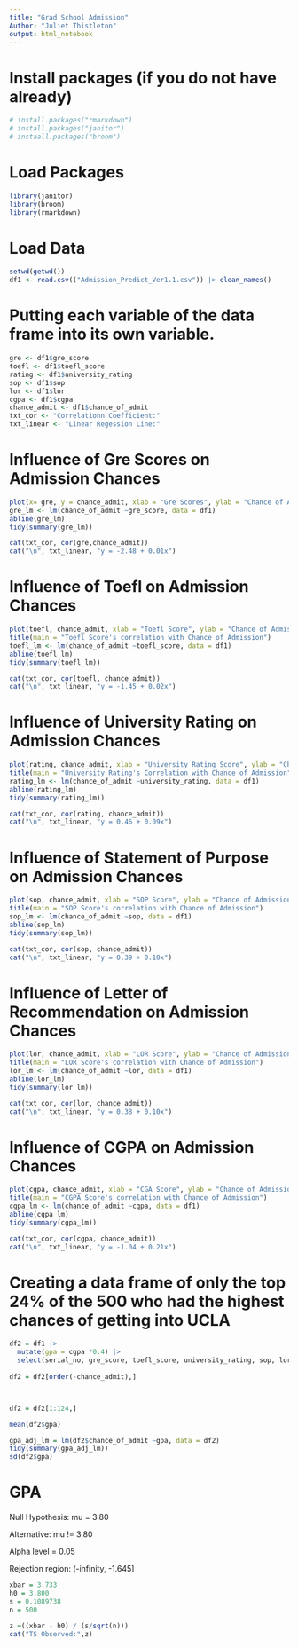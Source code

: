 ```yaml
---
title: "Grad School Admission"
Author: "Juliet Thistleton"
output: html_notebook
---
```



# Install packages (if you do not have already)

```r
# install.packages("rmarkdown")
# install.packages("janitor")
# instaall.packages("broom")
```

# Load Packages

```r
library(janitor)
library(broom)
library(rmarkdown)
```


# Load Data 

```r
setwd(getwd())
df1 <- read.csv(("Admission_Predict_Ver1.1.csv")) |> clean_names()
```

# Putting each variable of the data frame into its own variable. 

```r
gre <- df1$gre_score
toefl <- df1$toefl_score
rating <- df1$university_rating
sop <- df1$sop
lor <- df1$lor
cgpa <- df1$cgpa
chance_admit <- df1$chance_of_admit
txt_cor <- "Correlationn Coefficient:"
txt_linear <- "Linear Regession Line:"

```


# Influence of Gre Scores on Admission Chances
```r
plot(x= gre, y = chance_admit, xlab = "Gre Scores", ylab = "Chance of Admission", main = "Gre Score's Correlation with Chance of Admission")
gre_lm <- lm(chance_of_admit ~gre_score, data = df1)
abline(gre_lm)
tidy(summary(gre_lm))

cat(txt_cor, cor(gre,chance_admit))
cat("\n", txt_linear, "y = -2.48 + 0.01x")
```


# Influence of Toefl on Admission Chances

```r
plot(toefl, chance_admit, xlab = "Toefl Score", ylab = "Chance of Admission") 
title(main = "Toefl Score's correlation with Chance of Admission")
toefl_lm <- lm(chance_of_admit ~toefl_score, data = df1)
abline(toefl_lm)
tidy(summary(toefl_lm))

cat(txt_cor, cor(toefl, chance_admit))
cat("\n", txt_linear, "y = -1.45 + 0.02x")

```

# Influence of University Rating on Admission Chances
```r
plot(rating, chance_admit, xlab = "University Rating Score", ylab = "Chance of Admission") 
title(main = "University Rating's Correlation with Chance of Admission")
rating_lm <- lm(chance_of_admit ~university_rating, data = df1)
abline(rating_lm)
tidy(summary(rating_lm))

cat(txt_cor, cor(rating, chance_admit))
cat("\n", txt_linear, "y = 0.46 + 0.09x")

```

# Influence of Statement of Purpose on Admission Chances
```r
plot(sop, chance_admit, xlab = "SOP Score", ylab = "Chance of Admission") 
title(main = "SOP Score's correlation with Chance of Admission")
sop_lm <- lm(chance_of_admit ~sop, data = df1)
abline(sop_lm)
tidy(summary(sop_lm))

cat(txt_cor, cor(sop, chance_admit))
cat("\n", txt_linear, "y = 0.39 + 0.10x")

```

# Influence of Letter of Recommendation on Admission Chances
```r
plot(lor, chance_admit, xlab = "LOR Score", ylab = "Chance of Admission") 
title(main = "LOR Score's correlation with Chance of Admission")
lor_lm <- lm(chance_of_admit ~lor, data = df1)
abline(lor_lm)
tidy(summary(lor_lm))

cat(txt_cor, cor(lor, chance_admit))
cat("\n", txt_linear, "y = 0.38 + 0.10x")


```

# Influence of CGPA on Admission Chances
```r
plot(cgpa, chance_admit, xlab = "CGA Score", ylab = "Chance of Admission") 
title(main = "CGPA Score's correlation with Chance of Admission")
cgpa_lm <- lm(chance_of_admit ~cgpa, data = df1)
abline(cgpa_lm)
tidy(summary(cgpa_lm))

cat(txt_cor, cor(cgpa, chance_admit))
cat("\n", txt_linear, "y = -1.04 + 0.21x")


```
# Creating a data frame of only the top 24% of the 500 who had the highest chances of getting into UCLA 

```r
df2 = df1 |>
  mutate(gpa = cgpa *0.4) |>
  select(serial_no, gre_score, toefl_score, university_rating, sop, lor, cgpa, gpa, research, chance_of_admit) 
  
df2 = df2[order(-chance_admit),]



df2 = df2[1:124,]  

mean(df2$gpa)

gpa_adj_lm = lm(df2$chance_of_admit ~gpa, data = df2)
tidy(summary(gpa_adj_lm))
sd(df2$gpa)


```


# GPA

Null Hypothesis: mu = 3.80

Alternative: mu != 3.80

Alpha level = 0.05

Rejection region: (-infinity, -1.645]

```r
xbar = 3.733
h0 = 3.800
s = 0.1089738
n = 500

z =((xbar - h0) / (s/sqrt(n)))
cat("TS Observed:",z)
```
